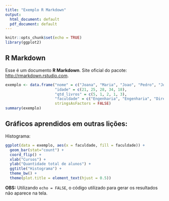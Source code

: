---
title: "Exemplo R Markdown"
output:
  html_document: default
  pdf_document: default
---

```{r setup, include=FALSE}
knitr::opts_chunk$set(echo = TRUE)
library(ggplot2)
```

## R Markdown
Esse é um documento **R Markdown**. Site oficial do pacote: <http://rmarkdown.rstudio.com>.

```{r cars}
exemplo <- data.frame("nome" = c("Joana", "Maria", "Joao", "Pedro", "Jose"), 
                      "idade" = c(21, 25, 28, 34, 18), 
                      "qtd_livros" = c(5, 1, 2, 1, 3),
                      "faculdade" = c("Engenharia", "Engenharia", "Direito", "Enfermagem", "Engenharia"), 
                      stringsAsFactors = FALSE)
summary(exemplo)
```

## Gráficos aprendidos em outras lições:

Histograma:

```{r pressure, echo=FALSE}
ggplot(data = exemplo, aes(x = faculdade, fill = faculdade)) +
  geom_bar(stat="count") + 
  coord_flip() +
  xlab("Cursos") +
  ylab("Quantidade total de alunos") +
  ggtitle("Histograma") +
  theme_bw() +
  theme(plot.title = element_text(hjust = 0.5))
```

**OBS:** Utilizando `echo = FALSE`, o código utilizado para gerar os resultados não aparece na tela.
